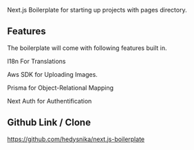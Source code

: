 Next.js Boilerplate for starting up projects with pages directory.    

## Features
The boilerplate will come with following features built in.

I18n For Translations

Aws SDK for Uploading Images.

Prisma for Object-Relational Mapping

Next Auth for Authentification



## Github Link / Clone 
 https://github.com/hedysnika/next.js-boilerplate



